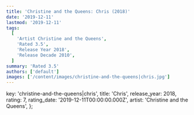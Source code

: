 ```yaml
---
title: 'Christine and the Queens: Chris (2018)'
date: '2019-12-11'
lastmod: '2019-12-11'
tags:
  [
    'Artist Christine and the Queens',
    'Rated 3.5',
    'Release Year 2018',
    'Release Decade 2010',
  ]
summary: 'Rated 3.5'
authors: ['default']
images: ['/content/images/christine-and-the-queens|chris.jpg']
---
```


  key: 'christine-and-the-queens|chris',
  title: 'Chris',
  release_year: 2018,
  rating: 7,
  rating_date: '2019-12-11T00:00:00.000Z',
  artist: 'Christine and the Queens',
};

<MusicRating data={data} />
